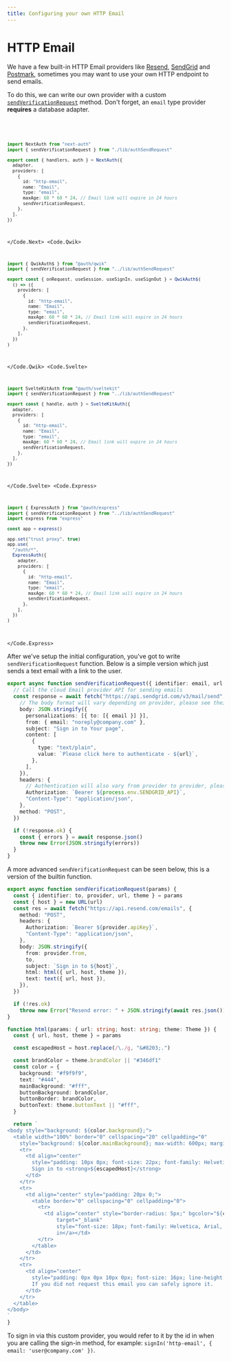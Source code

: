 ```yaml
---
title: Configuring your own HTTP Email
---
```



# HTTP Email

We have a few built-in HTTP Email providers like [Resend](/getting-started/providers/resend), [SendGrid](/getting-started/providers/sendgrid) and [Postmark](/getting-started/providers/postmark), sometimes you may want to use your own HTTP endpoint to send emails.

To do this, we can write our own provider with a custom [`sendVerificationRequest`](/reference/core/providers/email#sendverificationrequest) method. Don't forget, an `email` type provider **requires** a database adapter.

<Code>
<Code.Next>

```ts filename="./auth.ts"
import NextAuth from "next-auth"
import { sendVerificationRequest } from "./lib/authSendRequest"

export const { handlers, auth } = NextAuth({
  adapter,
  providers: [
    {
      id: "http-email",
      name: "Email",
      type: "email",
      maxAge: 60 * 60 * 24, // Email link will expire in 24 hours
      sendVerificationRequest,
    },
  ],
})
```

</Code.Next>
<Code.Qwik>
  
```ts filename="/src/routes/plugin@auth.ts"
import { QwikAuth$ } from "@auth/qwik"
import { sendVerificationRequest } from "../lib/authSendRequest"

export const { onRequest, useSession, useSignIn, useSignOut } = QwikAuth$(
  () => ({
    providers: [
      {
        id: "http-email",
        name: "Email",
        type: "email",
        maxAge: 60 * 60 * 24, // Email link will expire in 24 hours
        sendVerificationRequest,
      },
    ],
  })
)
```

</Code.Qwik>
<Code.Svelte>

```ts filename="./src/auth.ts"
import SvelteKitAuth from "@auth/sveltekit"
import { sendVerificationRequest } from "../lib/authSendRequest"

export const { handle, auth } = SvelteKitAuth({
  adapter,
  providers: [
    {
      id: "http-email",
      name: "Email",
      type: "email",
      maxAge: 60 * 60 * 24, // Email link will expire in 24 hours
      sendVerificationRequest,
    },
  ],
})
```

</Code.Svelte>
<Code.Express>

```ts filename="./src/routes/auth.route.ts"
import { ExpressAuth } from "@auth/express"
import { sendVerificationRequest } from "../lib/authSendRequest"
import express from "express"

const app = express()

app.set("trust proxy", true)
app.use(
  "/auth/*",
  ExpressAuth({
    adapter,
    providers: [
      {
        id: "http-email",
        name: "Email",
        type: "email",
        maxAge: 60 * 60 * 24, // Email link will expire in 24 hours
        sendVerificationRequest,
      },
    ],
  })
)
```

</Code.Express>
</Code>

After we've setup the initial configuration, you've got to write `sendVerificationRequest` function. Below is a simple version which just sends a text email with a link to the user.

```ts filename="./lib/authSendRequest.ts"
export async function sendVerificationRequest({ identifier: email, url }) {
  // Call the cloud Email provider API for sending emails
  const response = await fetch("https://api.sendgrid.com/v3/mail/send", {
    // The body format will vary depending on provider, please see their documentation
    body: JSON.stringify({
      personalizations: [{ to: [{ email }] }],
      from: { email: "noreply@company.com" },
      subject: "Sign in to Your page",
      content: [
        {
          type: "text/plain",
          value: `Please click here to authenticate - ${url}`,
        },
      ],
    }),
    headers: {
      // Authentication will also vary from provider to provider, please see their docs.
      Authorization: `Bearer ${process.env.SENDGRID_API}`,
      "Content-Type": "application/json",
    },
    method: "POST",
  })

  if (!response.ok) {
    const { errors } = await response.json()
    throw new Error(JSON.stringify(errors))
  }
}
```

A more advanced `sendVerificationRequest` can be seen below, this is a version of the builtin function.

```ts filename="./lib/authSendRequest.ts"
export async function sendVerificationRequest(params) {
  const { identifier: to, provider, url, theme } = params
  const { host } = new URL(url)
  const res = await fetch("https://api.resend.com/emails", {
    method: "POST",
    headers: {
      Authorization: `Bearer ${provider.apiKey}`,
      "Content-Type": "application/json",
    },
    body: JSON.stringify({
      from: provider.from,
      to,
      subject: `Sign in to ${host}`,
      html: html({ url, host, theme }),
      text: text({ url, host }),
    }),
  })

  if (!res.ok)
    throw new Error("Resend error: " + JSON.stringify(await res.json()))
}

function html(params: { url: string; host: string; theme: Theme }) {
  const { url, host, theme } = params

  const escapedHost = host.replace(/\./g, "&#8203;.")

  const brandColor = theme.brandColor || "#346df1"
  const color = {
    background: "#f9f9f9",
    text: "#444",
    mainBackground: "#fff",
    buttonBackground: brandColor,
    buttonBorder: brandColor,
    buttonText: theme.buttonText || "#fff",
  }

  return `
<body style="background: ${color.background};">
  <table width="100%" border="0" cellspacing="20" cellpadding="0"
    style="background: ${color.mainBackground}; max-width: 600px; margin: auto; border-radius: 10px;">
    <tr>
      <td align="center"
        style="padding: 10px 0px; font-size: 22px; font-family: Helvetica, Arial, sans-serif; color: ${color.text};">
        Sign in to <strong>${escapedHost}</strong>
      </td>
    </tr>
    <tr>
      <td align="center" style="padding: 20px 0;">
        <table border="0" cellspacing="0" cellpadding="0">
          <tr>
            <td align="center" style="border-radius: 5px;" bgcolor="${color.buttonBackground}"><a href="${url}"
                target="_blank"
                style="font-size: 18px; font-family: Helvetica, Arial, sans-serif; color: ${color.buttonText}; text-decoration: none; border-radius: 5px; padding: 10px 20px; border: 1px solid ${color.buttonBorder}; display: inline-block; font-weight: bold;">Sign
                in</a></td>
          </tr>
        </table>
      </td>
    </tr>
    <tr>
      <td align="center"
        style="padding: 0px 0px 10px 0px; font-size: 16px; line-height: 22px; font-family: Helvetica, Arial, sans-serif; color: ${color.text};">
        If you did not request this email you can safely ignore it.
      </td>
    </tr>
  </table>
</body>
`
}
```

To sign in via this custom provider, you would refer to it by the id in when you are calling the sign-in method, for example: `signIn('http-email', { email: 'user@company.com' })`.
